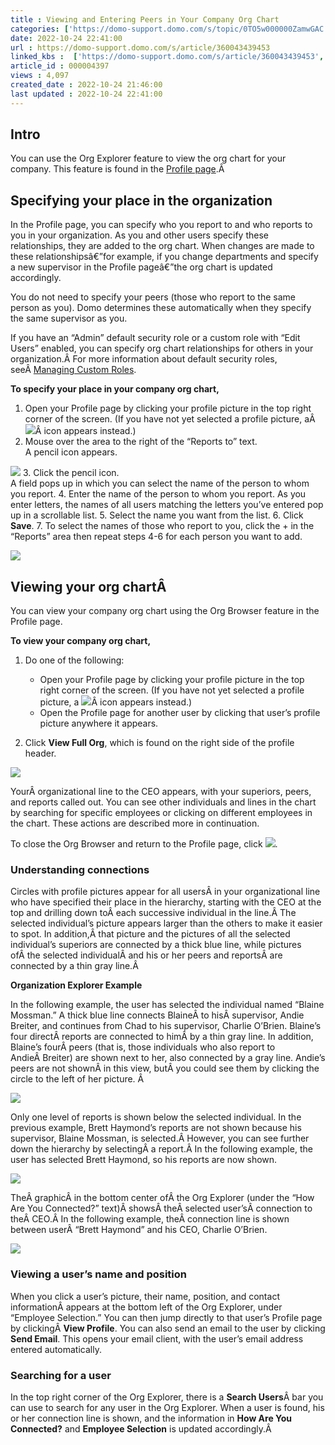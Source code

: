 ```yaml
---
title : Viewing and Entering Peers in Your Company Org Chart
categories: ['https://domo-support.domo.com/s/topic/0TO5w000000ZamwGAC']
date: 2022-10-24 22:41:00
url : https://domo-support.domo.com/s/article/360043439453
linked_kbs :  ['https://domo-support.domo.com/s/article/360043439453', 'https://domo-support.domo.com/s/article/360042925494', 'https://domo-support.domo.com/s/knowledge-base', 'https://domo-support.domo.com/s/article/360043429953', 'https://domo-support.domo.com/s/article/360043438973', 'https://domo-support.domo.com/s/article/360043429933', 'https://domo-support.domo.com/s/article/360043429693', 'https://domo-support.domo.com/s/topic/0TO5w000000ZamwGAC', 'https://domo-support.domo.com/s/article/360042934674', 'https://domo-support.domo.com/s/article/360043429913']
article_id : 000004397
views : 4,097
created_date : 2022-10-24 21:46:00
last updated : 2022-10-24 22:41:00
---
```




Intro
-----


You can use the Org Explorer feature to view the org chart for your company. This feature is found in the [Profile page](..\profile_page_layout\index.html "Profile Page").Â 


Specifying your place in the organization
-----------------------------------------


In the Profile page, you can specify who you report to and who reports to you in your organization. As you and other users specify these relationships, they are added to the org chart. When changes are made to these relationshipsâ€”for example, if you change departments and specify a new supervisor in the Profile pageâ€”the org chart is updated accordingly.


You do not need to specify your peers (those who report to the same person as you). Domo determines these automatically when they specify the same supervisor as you.


If you have an "Admin" default security role or a custom role with "Edit Users" enabled, you can specify org chart relationships for others in your organization.Â For more information about default security roles, seeÂ [Managing Custom Roles](..\managing_custom_roles\index.html "Security Role Reference").


**To specify your place in your company org chart,**


1. Open your Profile page by clicking your profile picture in the top right corner of the screen. (If you have not yet selected a profile picture, aÂ ![](0.png)Â icon appears instead.)
2. Mouse over the area to the right of the "Reports to" text.  
 A pencil icon appears.  
   
 ![](1.png)
3. Click the pencil icon.  
 A field pops up in which you can select the name of the person to whom you report.
4. Enter the name of the person to whom you report. As you enter letters, the names of all users matching the letters you've entered pop up in a scrollable list.
5. Select the name you want from the list.
6. Click **Save**.
7. To select the names of those who report to you, click the + in the "Reports" area then repeat steps 4-6 for each person you want to add.  
   
 ![](2.png)


Viewing your org chartÂ
-----------------------


You can view your company org chart using the Org Browser feature in the Profile page.


**To view your company org chart,**


1. Do one of the following:



	* Open your Profile page by clicking your profile picture in the top right corner of the screen. (If you have not yet selected a profile picture, a ![](0.png)Â icon appears instead.)
	* Open the Profile page for another user by clicking that user's profile picture anywhere it appears.
2. Click **View Full Org**, which is found on the right side of the profile header.  
   
 ![](4.png)


YourÂ organizational line to the CEO appears, with your superiors, peers, and reports called out. You can see other individuals and lines in the chart by searching for specific employees or clicking on different employees in the chart. These actions are described more in continuation.


To close the Org Browser and return to the Profile page, click ![](5.png).


### Understanding connections


Circles with profile pictures appear for all usersÂ in your organizational line who have specified their place in the hierarchy, starting with the CEO at the top and drilling down toÂ each successive individual in the line.Â The selected individual's picture appears larger than the others to make it easier to spot. In addition,Â that picture and the pictures of all the selected individual's superiors are connected by a thick blue line, while pictures ofÂ the selected individualÂ and his or her peers and reportsÂ are connected by a thin gray line.Â 


**Organization Explorer Example**


In the following example, the user has selected the individual named "Blaine Mossman." A thick blue line connects BlaineÂ to hisÂ supervisor, Andie Breiter, and continues from Chad to his supervisor, Charlie O'Brien. Blaine's four directÂ reports are connected to himÂ by a thin gray line. In addition, Blaine's fourÂ peers (that is, those individuals who also report to AndieÂ Breiter) are shown next to her, also connected by a gray line. Andie's peers are not shownÂ in this view, butÂ you could see them by clicking the circle to the left of her picture. Â 


![](6.png)


Only one level of reports is shown below the selected individual. In the previous example, Brett Haymond's reports are not shown because his supervisor, Blaine Mossman, is selected.Â However, you can see further down the hierarchy by selectingÂ a report.Â In the following example, the user has selected Brett Haymond, so his reports are now shown.


![](7.png)


TheÂ graphicÂ in the bottom center ofÂ the Org Explorer (under the "How Are You Connected?" text)Â showsÂ theÂ selected user'sÂ connection to theÂ CEO.Â In the following example, theÂ connection line is shown between userÂ "Brett Haymond" and his CEO, Charlie O'Brien.


![](8.png)


### Viewing a user's name and position


When you click a user's picture, their name, position, and contact informationÂ appears at the bottom left of the Org Explorer, under "Employee Selection." You can then jump directly to that user's Profile page by clickingÂ **View Profile**. You can also send an email to the user by clicking **Send Email**. This opens your email client, with the user's email address entered automatically.


### Searching for a user


In the top right corner of the Org Explorer, there is a **Search Users**Â bar you can use to search for any user in the Org Explorer. When a user is found, his or her connection line is shown, and the information in **How Are You Connected?** and **Employee Selection** is updated accordingly.Â